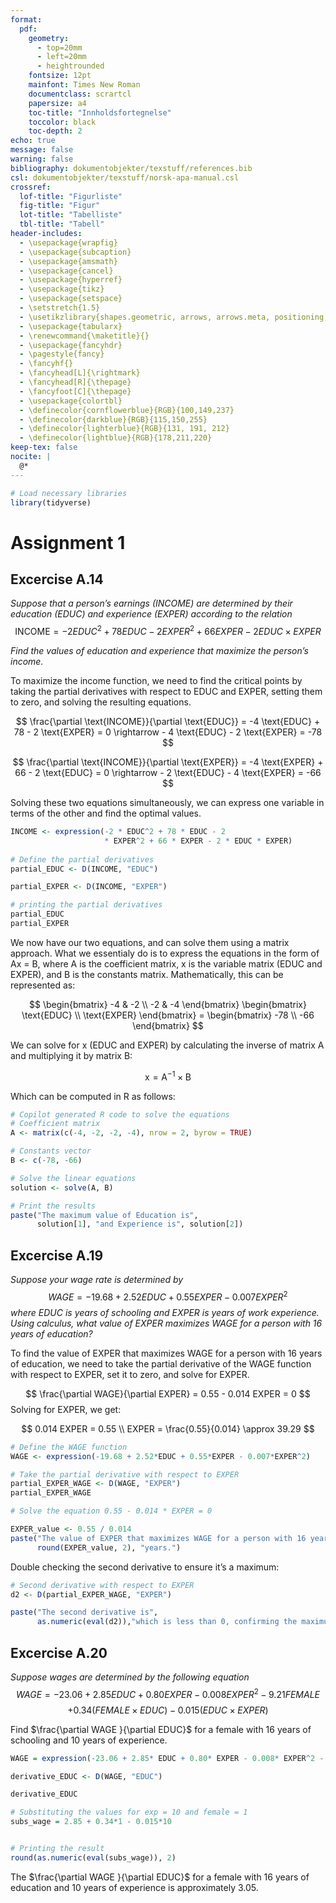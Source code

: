```yaml
---
format: 
  pdf:
    geometry:
      - top=20mm
      - left=20mm
      - heightrounded
    fontsize: 12pt
    mainfont: Times New Roman
    documentclass: scrartcl
    papersize: a4
    toc-title: "Innholdsfortegnelse"
    toccolor: black
    toc-depth: 2
echo: true
message: false
warning: false
bibliography: dokumentobjekter/texstuff/references.bib
csl: dokumentobjekter/texstuff/norsk-apa-manual.csl
crossref: 
  lof-title: "Figurliste"
  fig-title: "Figur"
  lot-title: "Tabelliste"
  tbl-title: "Tabell"
header-includes:
  - \usepackage{wrapfig}
  - \usepackage{subcaption}
  - \usepackage{amsmath}
  - \usepackage{cancel}
  - \usepackage{hyperref}
  - \usepackage{tikz}
  - \usepackage{setspace}
  - \setstretch{1.5}
  - \usetikzlibrary{shapes.geometric, arrows, arrows.meta, positioning, calc}
  - \usepackage{tabularx}
  - \renewcommand{\maketitle}{}
  - \usepackage{fancyhdr}
  - \pagestyle{fancy}
  - \fancyhf{} 
  - \fancyhead[L]{\rightmark}
  - \fancyhead[R]{\thepage}
  - \fancyfoot[C]{\thepage}
  - \usepackage{colortbl}
  - \definecolor{cornflowerblue}{RGB}{100,149,237}
  - \definecolor{darkblue}{RGB}{115,150,255}
  - \definecolor{lighterblue}{RGB}{131, 191, 212} 
  - \definecolor{lightblue}{RGB}{178,211,220}
keep-tex: false
nocite: |
  @*
---
```


```r
# Load necessary libraries
library(tidyverse)
```


# Assignment 1

## Excercise A.14

*Suppose that a person's earnings (INCOME) are determined by their education (EDUC) and experience (EXPER) according to the relation*
$$
\text{INCOME} = -2 EDUC^2 + 78 EDUC - 2 EXPER^2 + 66 EXPER - 2 EDUC \times EXPER
$$

*Find the values of education and experience that maximize the person's income.*

To maximize the income function, we need to find the critical points by taking the partial derivatives with respect to EDUC and EXPER, setting them to zero, and solving the resulting equations.

$$
\frac{\partial \text{INCOME}}{\partial \text{EDUC}} = -4 \text{EDUC} + 78 - 2 \text{EXPER} = 0 \rightarrow - 4 \text{EDUC} - 2 \text{EXPER} = -78
$$

$$
\frac{\partial \text{INCOME}}{\partial \text{EXPER}} = -4 \text{EXPER} + 66 - 2 \text{EDUC} = 0 \rightarrow - 2 \text{EDUC} - 4 \text{EXPER} = -66
$$

Solving these two equations simultaneously, we can express one variable in terms of the other and find the optimal values.

```r
INCOME <- expression(-2 * EDUC^2 + 78 * EDUC - 2
                     * EXPER^2 + 66 * EXPER - 2 * EDUC * EXPER)
                   
# Define the partial derivatives
partial_EDUC <- D(INCOME, "EDUC")

partial_EXPER <- D(INCOME, "EXPER")

# printing the partial derivatives
partial_EDUC
partial_EXPER
```
We now have our two equations, and can solve them using a matrix approach. What we essentialy do is to express the equations in the form of Ax = B, where A is the coefficient matrix, x is the variable matrix (EDUC and EXPER), and B is the constants matrix. Mathematically, this can be represented as:

$$
\begin{bmatrix}
-4 & -2 \\
-2 & -4
\end{bmatrix}
\begin{bmatrix}
\text{EDUC} \\
\text{EXPER}
\end{bmatrix}
=
\begin{bmatrix}
-78 \\
-66
\end{bmatrix}
$$


We can solve for x (EDUC and EXPER) by calculating the inverse of matrix A and multiplying it by matrix B:

$$
\text{x} = \text{A}^{-1} \times \text{B}
$$

Which can be computed in R as follows:


```r
# Copilot generated R code to solve the equations
# Coefficient matrix
A <- matrix(c(-4, -2, -2, -4), nrow = 2, byrow = TRUE)

# Constants vector
B <- c(-78, -66)

# Solve the linear equations
solution <- solve(A, B)

# Print the results
paste("The maximum value of Education is",
      solution[1], "and Experience is", solution[2])
```

\newpage

## Excercise A.19

*Suppose your wage rate is determined by*
$$
WAGE = -19.68 + 2.52 EDUC + 0.55 EXPER - 0.007 EXPER^2
$$
*where EDUC is years of schooling and EXPER is years of work experience. Using calculus, what value of EXPER maximizes WAGE for a person with 16 years of education?*

To find the value of EXPER that maximizes WAGE for a person with 16 years of education, we need to take the partial derivative of the WAGE function with respect to EXPER, set it to zero, and solve for EXPER.

$$
\frac{\partial WAGE}{\partial EXPER} = 0.55 - 0.014 EXPER = 0
$$
Solving for EXPER, we get:

$$
0.014 EXPER = 0.55 \\
EXPER = \frac{0.55}{0.014} \approx 39.29
$$

```r
# Define the WAGE function
WAGE <- expression(-19.68 + 2.52*EDUC + 0.55*EXPER - 0.007*EXPER^2)

# Take the partial derivative with respect to EXPER
partial_EXPER_WAGE <- D(WAGE, "EXPER")
partial_EXPER_WAGE
```

```r
# Solve the equation 0.55 - 0.014 * EXPER = 0

EXPER_value <- 0.55 / 0.014
paste("The value of EXPER that maximizes WAGE for a person with 16 years of EDUC is",
      round(EXPER_value, 2), "years.")
```
Double checking the second derivative to ensure it's a maximum:

```r
# Second derivative with respect to EXPER
d2 <- D(partial_EXPER_WAGE, "EXPER")

paste("The second derivative is",
      as.numeric(eval(d2)),"which is less than 0, confirming the maximum.")
```

\newpage

## Excercise A.20

*Suppose wages are determined by the following equation*
$$
WAGE = -23.06 + 2.85 EDUC + 0.80 EXPER - 0.008 EXPER^2 - 9.21 FEMALE
$$
$$
+ 0.34 (FEMALE \times EDUC) - 0.015 (EDUC \times EXPER)
$$

Find $\frac{\partial WAGE }{\partial EDUC}$ for a female with 16 years of schooling and 10 years of experience.



```r
WAGE = expression(-23.06 + 2.85* EDUC + 0.80* EXPER - 0.008* EXPER^2 - 9.21* FEMALE + 0.34*(FEMALE*EDUC) - 0.015*(EDUC*EXPER))

derivative_EDUC <- D(WAGE, "EDUC")

derivative_EDUC
```

```r
# Substituting the values for exp = 10 and female = 1
subs_wage = 2.85 + 0.34*1 - 0.015*10


# Printing the result
round(as.numeric(eval(subs_wage)), 2)
```

The $\frac{\partial WAGE }{\partial EDUC}$ for a female with 16 years of education and 10 years of experience is approximately 3.05.
